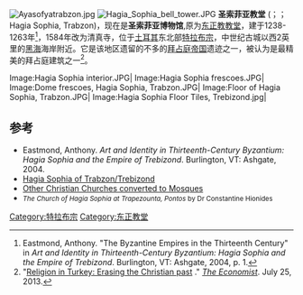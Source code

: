 {{Coord|41|00|12|N|39|41|46|E|region:TR_type:landmark_scale:1000|display=title}}
[[File:Ayasofyatrabzon.jpg|thumb]]
[[Image:Hagia_Sophia_bell_tower.JPG|alt=Bell Tower]]
'''圣索菲亚教堂''' ({{lang-el|Ἁγία Σοφία}}；{{lang-tr|Ayasofya}}；Hagia Sophia, Trabzon)，现在是'''圣索菲亚博物馆''',原为[[东正教|东正教]][[教堂|教堂]]，建于1238-1263年<ref>Eastmond, Anthony. "The Byzantine Empires in the Thirteenth Century" in ''Art and Identity in Thirteenth-Century Byzantium: Hagia Sophia and the Empire of Trebizond''. Burlington, VT: Ashgate, 2004, p. 1.</ref>，1584年改为清真寺，位于[[土耳其|土耳其]]东北部[[特拉布宗|特拉布宗]]，中世纪古城以西2英里的[[黑海|黑海]]海岸附近。它是该地区遗留的不多的[[拜占庭帝国|拜占庭帝国]]遗迹之一，被认为是最精美的拜占庭建筑之一<ref>"[http://www.economist.com/news/europe/21582317-fine-byzantine-church-turkey-has-been-converted-mosque-erasing-christian-past Religion in Turkey: Erasing the Christian past] {{Wayback|url=http://www.economist.com/news/europe/21582317-fine-byzantine-church-turkey-has-been-converted-mosque-erasing-christian-past |date=20170315231005 }}." ''[[The_Economist|The Economist]]''. July 25, 2013.</ref>。

<gallery>
Image:Hagia Sophia interior.JPG|
Image:Hagia Sophia frescoes.JPG|
Image:Dome frescoes, Hagia Sophia, Trabzon.JPG|
Image:Floor of Hagia Sophia, Trabzon.JPG|
Image:Hagia Sophia Floor Tiles, Trebizond.jpg|
</gallery>

==参考==
{{reflist|33em}}
*Eastmond, Anthony. ''Art and Identity in Thirteenth-Century Byzantium: Hagia Sophia and the Empire of Trebizond''. Burlington, VT: Ashgate, 2004.
*[https://web.archive.org/web/20061101010315/http://www.karalahana.com/english/archive/trabzon6.html Hagia Sophia of Trabzon/Trebizond]
*[https://web.archive.org/web/20070403073325/http://www.guide-martine.com/istanbul_4.asp Other Christian Churches converted to Mosques]
*<small>''The Church of Hagia Sophia at Trapezounta, Pontos'' by Dr Constantine Hionides</small>

[[Category:特拉布宗|Category:特拉布宗]]
[[Category:东正教堂|Category:东正教堂]]